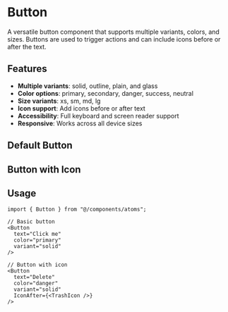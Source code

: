 

<Meta of={ButtonStories}/>

# Button

A versatile button component that supports multiple variants, colors, and sizes. Buttons are used to trigger actions and can include icons before or after the text.

## Features

- **Multiple variants**: solid, outline, plain, and glass
- **Color options**: primary, secondary, danger, success, neutral
- **Size variants**: xs, sm, md, lg
- **Icon support**: Add icons before or after text
- **Accessibility**: Full keyboard and screen reader support
- **Responsive**: Works across all device sizes

## Default Button

<Canvas of={ButtonStories.Default} />

## Button with Icon

<Canvas of={ButtonStories.IconAfter} />

## Usage

```tsx
import { Button } from "@/components/atoms";

// Basic button
<Button 
  text="Click me" 
  color="primary" 
  variant="solid" 
/>

// Button with icon
<Button 
  text="Delete" 
  color="danger" 
  variant="solid"
  IconAfter={<TrashIcon />}
/>
```

